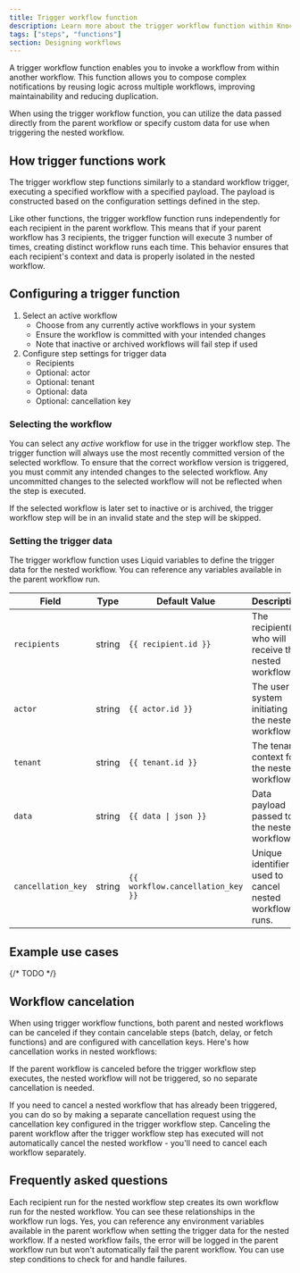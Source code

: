 ```yaml
---
title: Trigger workflow function
description: Learn more about the trigger workflow function within Knock's notification engine.
tags: ["steps", "functions"]
section: Designing workflows
---
```


A trigger workflow function enables you to invoke a workflow from within another workflow. This function allows you to compose complex notifications by reusing logic across multiple workflows, improving maintainability and reducing duplication.

When using the trigger workflow function, you can utilize the data passed directly from the parent workflow or specify custom data for use when triggering the nested workflow.

## How trigger functions work

The trigger workflow step functions similarly to a standard workflow trigger, executing a specified workflow with a specified payload. The payload is constructed based on the configuration settings defined in the step.

Like other functions, the trigger workflow function runs independently for each recipient in the parent workflow. This means that if your parent workflow has 3 recipients, the trigger function will execute 3 number of times, creating distinct workflow runs each time. This behavior ensures that each recipient's context and data is properly isolated in the nested workflow.

## Configuring a trigger function

1. Select an active workflow
    - Choose from any currently active workflows in your system
    - Ensure the workflow is committed with your intended changes
    - Note that inactive or archived workflows will fail step if used
2. Configure step settings for trigger data
    - Recipients
    - Optional: actor
    - Optional: tenant
    - Optional: data
    - Optional: cancellation key

### Selecting the workflow

You can select any *active* workflow for use in the trigger workflow step. The trigger function will always use the most recently committed version of the selected workflow. To ensure that the correct workflow version is triggered, you must commit any intended changes to the selected workflow. Any uncommitted changes to the selected workflow will not be reflected when the step is executed.

If the selected workflow is later set to inactive or is archived, the trigger workflow step will be in an invalid state and the step will be skipped.

### Setting the trigger data 

The trigger workflow function uses Liquid variables to define the trigger data for the nested workflow. You can reference any variables available in the parent workflow run.

| Field            | Type       | Default Value               | Description                                                                 |
|------------------|------------|-----------------------------|-----------------------------------------------------------------------------|
| `recipients`     | string     | `{{ recipient.id }}`        | The recipient(s) who will receive the nested workflow.                      |
| `actor`          | string     | `{{ actor.id }}`            | The user or system initiating the nested workflow.                          |
| `tenant`         | string     | `{{ tenant.id }}`           | The tenant context for the nested workflow.                                 |
| `data`           | string       | `{{ data \| json }}`      | Data payload passed to the nested workflow.                                 |
| `cancellation_key` | string   | `{{ workflow.cancellation_key }}` | Unique identifier used to cancel nested workflow runs.                      |


## Example use cases

{/* TODO */}

## Workflow cancelation

When using trigger workflow functions, both parent and nested workflows can be canceled if they contain cancelable steps (batch, delay, or fetch functions) and are configured with cancellation keys. Here's how cancellation works in nested workflows:

If the parent workflow is canceled before the trigger workflow step executes, the nested workflow will not be triggered, so no separate cancellation is needed.

If you need to cancel a nested workflow that has already been triggered, you can do so by making a separate cancellation request using the cancellation key configured in the trigger workflow step. Canceling the parent workflow after the trigger workflow step has executed will not automatically cancel the nested workflow - you'll need to cancel each workflow separately.


## Frequently asked questions

<AccordionGroup>
  <Accordion title="How are nested workflow runs tracked?">
    Each recipient run for the nested workflow step creates its own workflow run for the nested workflow. You can see these relationships in the workflow run logs.
  </Accordion>
  <Accordion title="Can I pass environment variables to nested workflows?">
    Yes, you can reference any environment variables available in the parent workflow when setting the trigger data for the nested workflow.
  </Accordion>
  <Accordion title="What happens if the nested workflow fails?">
    If a nested workflow fails, the error will be logged in the parent workflow run but won't automatically fail the parent workflow. You can use step conditions to check for and handle failures.
  </Accordion>
</AccordionGroup>